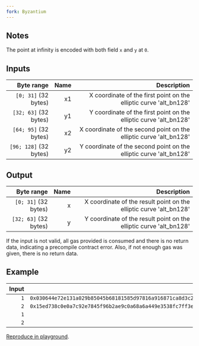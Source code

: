 ```yaml
---
fork: Byzantium
---
```


## Notes

The point at infinity is encoded with both field `x` and `y` at `0`.

## Inputs

| Byte range | Name | Description |
|-----------:|-----:|------------:|
| `[0; 31]` (32 bytes) | x1 | X coordinate of the first point on the elliptic curve 'alt_bn128'|
| `[32; 63]` (32 bytes) | y1 | Y coordinate of the first point on the elliptic curve 'alt_bn128' |
| `[64; 95]` (32 bytes) | x2 | X coordinate of the second point on the elliptic curve 'alt_bn128' |
| `[96; 128]` (32 bytes) | y2 | Y coordinate of the second point on the elliptic curve 'alt_bn128' |

## Output

| Byte range | Name | Description |
|-----------:|-----:|------------:|
| `[0; 31]` (32 bytes) | x | X coordinate of the result point on the elliptic curve 'alt_bn128' |
| `[32; 63]` (32 bytes) | y | Y coordinate of the result point on the elliptic curve 'alt_bn128' |

If the input is not valid, all gas provided is consumed and there is no return data, indicating a precompile contract error. Also, if not enough gas was given, there is no return data.

## Example

| Input | Output |
|------:|-------:|
| `1` | `0x030644e72e131a029b85045b68181585d97816a916871ca8d3c208c16d87cfd3` |
| `2` | `0x15ed738c0e0a7c92e7845f96b2ae9c0a68a6a449e3538fc7ff3ebf7a5a18a2c4` |
| `1` | |
| `2` | |

[Reproduce in playground](/playground?unit=Wei&codeType=Mnemonic&code='qFirsQplacejparameters%20in%20memoryK1~V1_2bK2_4V2_6bvvqDojcall_4WSize_8WOffset_8YSize~YOffset~6waddressX4%200xFFFFFFFFwgasvSTATICCALLvvqPutjresulQalonNonjstackvPOP_AZ_8Z'~X1%20w%20qv%5Cnq%2F%2F%20j%20thNb0vMSTORE_~0xZ0vMLOADY0wargsXvPUSHW0wretVb~2wyQt%20Ne%20K~1wx%01KNQVWXYZ_bjqvw~_).
